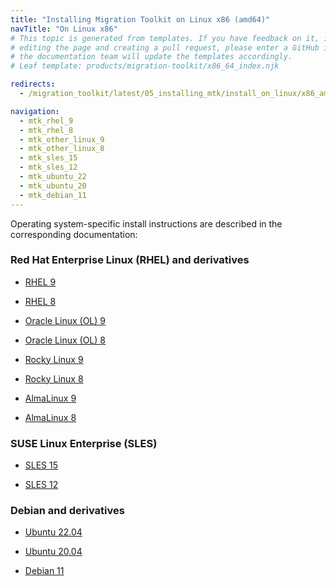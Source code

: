 ```yaml
---
title: "Installing Migration Toolkit on Linux x86 (amd64)"
navTitle: "On Linux x86"
# This topic is generated from templates. If you have feedback on it, instead of
# editing the page and creating a pull request, please enter a GitHub issue and
# the documentation team will update the templates accordingly.
# Leaf template: products/migration-toolkit/x86_64_index.njk

redirects:
  - /migration_toolkit/latest/05_installing_mtk/install_on_linux/x86_amd64/

navigation:
  - mtk_rhel_9
  - mtk_rhel_8
  - mtk_other_linux_9
  - mtk_other_linux_8
  - mtk_sles_15
  - mtk_sles_12
  - mtk_ubuntu_22
  - mtk_ubuntu_20
  - mtk_debian_11
---
```


Operating system-specific install instructions are described in the corresponding documentation:

### Red Hat Enterprise Linux (RHEL) and derivatives

- [RHEL 9](mtk_rhel_9)

- [RHEL 8](mtk_rhel_8)

- [Oracle Linux (OL) 9](mtk_rhel_9)

- [Oracle Linux (OL) 8](mtk_rhel_8)

- [Rocky Linux 9](mtk_other_linux_9)

- [Rocky Linux 8](mtk_other_linux_8)

- [AlmaLinux 9](mtk_other_linux_9)

- [AlmaLinux 8](mtk_other_linux_8)

### SUSE Linux Enterprise (SLES)

- [SLES 15](mtk_sles_15)

- [SLES 12](mtk_sles_12)

### Debian and derivatives

- [Ubuntu 22.04](mtk_ubuntu_22)

- [Ubuntu 20.04](mtk_ubuntu_20)

- [Debian 11](mtk_debian_11)
